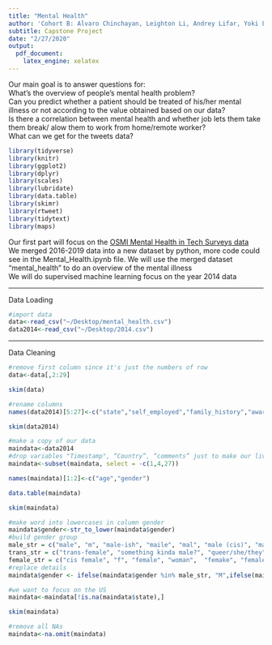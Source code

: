 ```yaml
---
title: "Mental Health"
author: 'Cohort B: Alvaro Chinchayan, Leighton Li, Andrey Lifar, Yoki Liu, Yue Ping, Sherry Zuo'
subtitle: Capstone Project
date: "2/27/2020"
output:
  pdf_document:
    latex_engine: xelatex
---
```


Our main goal is to answer questions for:  
What's the overview of people's mental health problem?   
Can you predict whether a patient should be treated of his/her mental illness or not according to the value obtained based on our data?   
Is there a correlation between mental health and whether job lets them take them break/ alow them to work from home/remote worker?  
What can we get for the tweets data?   
```r
library(tidyverse)
library(knitr)
library(ggplot2)
library(dplyr)
library(scales)
library(lubridate)
library(data.table)
library(skimr)
library(rtweet)
library(tidytext)
library(maps)
```
Our first part will focus on the [OSMI Mental Health in Tech Surveys data](https://osmihelp.org/research)  
We merged 2016-2019 data into a new dataset by python, more code could see in the Mental_Health.ipynb file. We will use the merged dataset "mental_health" to do an overview of the mental illness    
We will do supervised machine learning focus on the year 2014 data  

***
Data Loading  
```r
#import data
data<-read_csv("~/Desktop/mental_health.csv")
data2014<-read_csv("~/Desktop/2014.csv")
```
***
Data Cleaning
```r
#remove first column since it's just the numbers of row
data<-data[,2:29]
```
```r
skim(data)
```
```r
#rename columns
names(data2014)[5:27]<-c("state","self_employed","family_history","awareness_of_treatment", "interfere","company_size","remote","tech_company","mh_benefits","awareness_mh_benefits","mh_discuss","mh_resources", "anonymity_protected", "medical_leave_easy","mh_negative_consequence_flag","ph_negative_consequence_flag","mh_disscuss_coworker","mh_disscuss_supervisor","interview_mh_bringup", "interview_ph_bringup","mh_serious_ph","witness_mh_nc","comments")
```
```r
skim(data2014)
```
```r
#make a copy of our data
maindata<-data2014
#drop variables "Timestamp", “Country”, “comments” just to make our lives easier.
maindata<-subset(maindata, select = -c(1,4,27))
```
```r
names(maindata)[1:2]<-c("age","gender")
```
```r
data.table(maindata)
```

```r
skim(maindata)
```
```r
#make word into lowercases in column gender
maindata$gender<-str_to_lower(maindata$gender)
#build gender group
male_str = c("male", "m", "male-ish", "maile", "mal", "male (cis)", "make", "male ", "man","msle", "mail", "malr","cis man", "Cis Male", "cis male")
trans_str = c("trans-female", "something kinda male?", "queer/she/they", "non-binary","nah", "all", "enby", "fluid", "genderqueer", "androgyne", "agender", "male leaning androgynous", "guy (-ish) ^_^", "trans woman", "neuter", "female (trans)", "queer", "ostensibly male, unsure what that really means")          
female_str = c("cis female", "f", "female", "woman",  "femake", "female ","cis-female/femme", "female (cis)", "femail")
#replace details
maindata$gender <- ifelse(maindata$gender %in% male_str, "M",ifelse(maindata$gender %in% female_str,"F",ifelse(maindata$gender %in% trans_str,"T",NA)))
```
```r
#we want to focus on the US
maindata<-maindata[!is.na(maindata$state),]
```
```r
skim(maindata)
```
```r
#remove all NAs
maindata<-na.omit(maindata)
```


